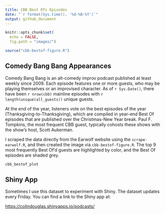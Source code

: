```yaml
---
title: CBB Best Ofs Episodes
date: "`r format(Sys.time(), '%d-%B-%Y')`"
output: github_document
---
```


```r
knitr::opts_chunk$set(
  echo = FALSE,
  fig.path = "images/")

source("cbb-bestof-figure.R")
```
## Comedy Bang Bang Appearances
Comedy Bang Bang is an alt-comedy improv podcast published at least weekly since 2009. Each episode features one or more guests, who may be playing themselves or an improvised character. As of `r Sys.Date()`, there have been `r nrow(cbb)` mainline episodes with `r length(unique(all_guests))` unique guests.

At the end of the year, listeners vote on the best episodes of the year (Thanksgiving-to-Thanksgiving), which are compiled in year-end Best Of episodes that are published over the Christmas-New Year break. Paul F. Tompkins, the most frequent CBB guest, typically cohosts these shows with the show's host, Scott Aukerman.

I scraped the data directly from the Earwolf website using the `scrape-earwolf.R`, and then created the image via `cbb-bestof-figure.R`. The top 9 most frequently Best Of'd guests are highlighted by color, and the Best Of episodes are shaded grey.

```r
cbb_bestof_plot
```

## Shiny App
Sometimes I use this dataset to experiment with Shiny. The dataset updates every Friday. You can find a link to the Shiny app at:

<https://colindouglas.shinyapps.io/podcasts/>
